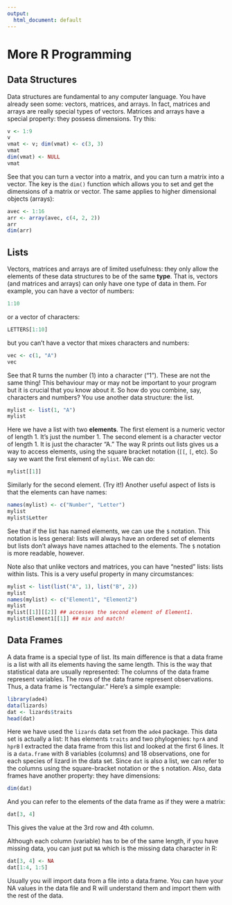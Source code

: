 ```yaml
---
output:
  html_document: default
---
```


# More R Programming {#chap4}

## Data Structures

Data structures are fundamental to any computer language. You have already seen some: vectors, matrices, and arrays. In fact, matrices and arrays are really special types of vectors. Matrices and arrays have a special property: they possess dimensions. Try this:
```r
v <- 1:9
v
vmat <- v; dim(vmat) <- c(3, 3)
vmat
dim(vmat) <- NULL
vmat
```

See that you can turn a vector into a matrix, and you can turn a matrix into a vector. The key is the ``dim()`` function which allows you to set and get the dimensions of a matrix or vector. The same applies to higher dimensional objects (arrays):

```r
avec <- 1:16
arr <- array(avec, c(4, 2, 2))
arr
dim(arr)
```

## Lists

Vectors, matrices and arrays are of limited usefulness: they only allow the elements of these data structures to be of the same __type__. That is, vectors (and matrices and arrays) can only have one type of data in them. For example, you can have a vector of numbers:
```r
1:10
```
or a vector of characters:
```r
LETTERS[1:10]
```
but you can't have a vector that mixes characters and numbers:
```r
vec <- c(1, "A")
vec
```
See that R turns the number (1) into a character ("1"). These are not the same thing! This behaviour may or may not be important to your program but it is crucial that you know about it. So how do you combine, say, characters and numbers? You use another data structure: the list.
```r
mylist <- list(1, "A")
mylist
```
Here we have a list with two __elements__. The first element is a numeric vector of length 1. It's just the number 1. The second element is a character vector of length 1. It is just the character "A." The way R prints out lists gives us a way to access elements, using the square bracket notation (``[[``, ``[``, etc). So say we want the first element of ``mylist``. We can do:

```r
mylist[[1]]
```
Similarly for the second element. (Try it!) Another useful aspect of lists is that the elements can have names:
```r
names(mylist) <- c("Number", "Letter")
mylist
mylist$Letter
```
See that if the list has named elements, we can use the ``$`` notation. This notation is less general: lists will always have an ordered set of elements but lists don't always have names attached to the elements. The ``$`` notation is more readable, however.

Note also that unlike vectors and matrices, you can have "nested" lists: lists within lists. This is a very useful property in many circumstances:
```r
mylist <- list(list("A", 1), list("B", 2))
mylist
names(mylist) <- c("Element1", "Element2")
mylist
mylist[[1]][[2]] ## accesses the second element of Element1.
mylist$Element1[[1]] ## mix and match!
```

## Data Frames

A data frame is a special type of list. Its main difference is that a data frame is a list with all its elements having the same length. This is the way that statistical data are usually represented: The columns of the data frame represent variables. The rows of the data frame represent observations. Thus, a data frame is "rectangular." Here's a simple example:

```r
library(ade4)
data(lizards)
dat <- lizards$traits
head(dat)
```

Here we have used the ``lizards`` data set from the ``ade4`` package. This data set is actually a list: It has elements ``traits`` and two phylogenies: ``hprA`` and ``hprB`` I extracted the data frame from this list and looked at the first 6 lines. It is a ``data.frame`` with 8 variables (columns) and 18 observations, one for each species of lizard in the data set. Since ``dat`` is also a list, we can refer to the columns using the square-bracket notation or the ``$`` notation. Also, data frames have another property: they have dimensions:

```r
dim(dat)
```
And you can refer to the elements of the data frame as if they were a matrix:

```r
dat[3, 4]
```
This gives the value at the 3rd row and 4th column.

Although each column (variable) has to be of the same length, if you have missing data, you can just put ``NA`` which is the missing data character in R:

```r
dat[3, 4] <- NA
dat[1:4, 1:5]
```

Usually you will import data from a file into a data.frame. You can have your NA values in the data file and R will understand them and import them with the rest of the data.

